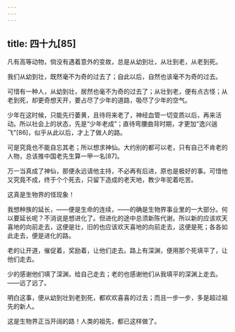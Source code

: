 ```yaml
---
---
---
```

title: 四十九[85]
---




凡有高等动物，倘没有遇着意外的变故，总是从幼到壮，从壮到老，从老到死。

我们从幼到壮，既然毫不为奇的过去了；自此以后，自然也该毫不为奇的过去。

可惜有一种人，从幼到壮，居然也毫不为奇的过去了；从壮到老，便有点古怪；从老到死，却更奇想天开，要占尽了少年的道路，吸尽了少年的空气。

少年在这时候，只能先行萎黄，且待将来老了，神经血管一切变质以后，再来活动。所以社会上的状态，先是“少年老成”；直待弯腰曲背时期，才更加“逸兴遄飞”[86]，似乎从此以后，才上了做人的路。

可是究竟也不能自忘其老；所以想求神仙。大约别的都可以老，只有自己不肯老的人物，总该推中国老先生算一甲一名[87]。

万一当真成了神仙，那便永远请他主持，不必再有后进，原也是极好的事。可惜他又究竟不成，终于个个死去，只留下造成的老天地，教少年驼着吃苦。

这真是生物界的怪现象！

我想种族的延长，——便是生命的连续，——的确是生物界事业里的一大部分。何以要延长呢？不消说是想进化了。但进化的途中总须新陈代谢。所以新的应该欢天喜地的向前走去，这便是壮，旧的也应该欢天喜地的向前走去，这便是死；各各如此走去，便是进化的路。

老的让开道，催促着，奖励着，让他们走去。路上有深渊，便用那个死填平了，让他们走去。

少的感谢他们填了深渊，给自己走去；老的也感谢他们从我填平的深渊上走去。——远了远了。

明白这事，便从幼到壮到老到死，都欢欢喜喜的过去；而且一步一步，多是超过祖先的新人。

这是生物界正当开阔的路！人类的祖先，都已这样做了。